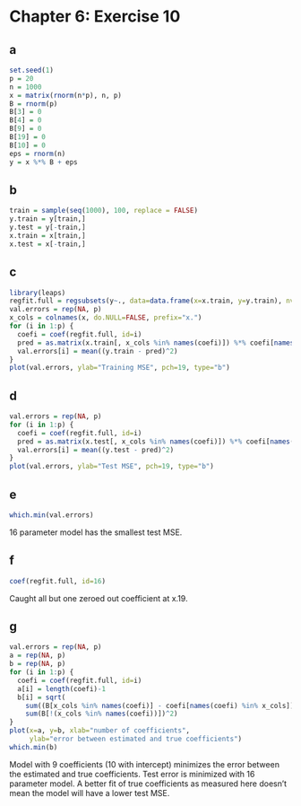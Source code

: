 Chapter 6: Exercise 10 
======================

## a
```r
set.seed(1)
p = 20
n = 1000
x = matrix(rnorm(n*p), n, p)
B = rnorm(p)
B[3] = 0
B[4] = 0
B[9] = 0
B[19] = 0
B[10] = 0
eps = rnorm(n)
y = x %*% B + eps
```

## b
```r
train = sample(seq(1000), 100, replace = FALSE)
y.train = y[train,]
y.test = y[-train,]
x.train = x[train,]
x.test = x[-train,]
```

## c
```r
library(leaps)
regfit.full = regsubsets(y~., data=data.frame(x=x.train, y=y.train), nvmax=p)
val.errors = rep(NA, p)
x_cols = colnames(x, do.NULL=FALSE, prefix="x.")
for (i in 1:p) {
  coefi = coef(regfit.full, id=i)
  pred = as.matrix(x.train[, x_cols %in% names(coefi)]) %*% coefi[names(coefi) %in% x_cols]
  val.errors[i] = mean((y.train - pred)^2)
}
plot(val.errors, ylab="Training MSE", pch=19, type="b")
```

## d
```r
val.errors = rep(NA, p)
for (i in 1:p) {
  coefi = coef(regfit.full, id=i)
  pred = as.matrix(x.test[, x_cols %in% names(coefi)]) %*% coefi[names(coefi) %in% x_cols]
  val.errors[i] = mean((y.test - pred)^2)
}
plot(val.errors, ylab="Test MSE", pch=19, type="b")
```

## e
```r
which.min(val.errors)
```
16 parameter model has the smallest test MSE.

## f
```r
coef(regfit.full, id=16)
```
Caught all but one zeroed out coefficient at x.19.

## g
```r
val.errors = rep(NA, p)
a = rep(NA, p)
b = rep(NA, p)
for (i in 1:p) {
  coefi = coef(regfit.full, id=i)
  a[i] = length(coefi)-1
  b[i] = sqrt(
    sum((B[x_cols %in% names(coefi)] - coefi[names(coefi) %in% x_cols])^2) +
    sum(B[!(x_cols %in% names(coefi))])^2)
}
plot(x=a, y=b, xlab="number of coefficients",
     ylab="error between estimated and true coefficients")
which.min(b)
```
Model with 9 coefficients (10 with intercept) minimizes the error between the 
estimated and true coefficients. Test error is minimized with 16 parameter model.
A better fit of true coefficients as measured here doesn't mean the model will have
a lower test MSE.
